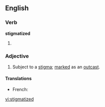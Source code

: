 ==English==
===Verb===
'''stigmatized'''
# {{past of|[[stigmatize]]}}

===Adjective===
{{en-adj}}
# Subject to a [[stigma]]; [[marked]] as an [[outcast]].

====Translations====
{{trans-top|marked with stigma}}
* French: {{t|fr|stigmatisé|m}}
{{trans-mid}}
{{trans-bottom}}

[[vi:stigmatized]]